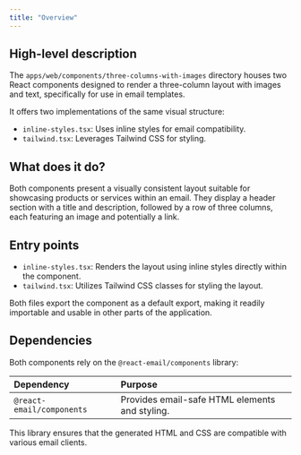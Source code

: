 ```yaml
---
title: "Overview"
---
```


## High-level description
The `apps/web/components/three-columns-with-images` directory houses two React components designed to render a three-column layout with images and text, specifically for use in email templates. 

It offers two implementations of the same visual structure:
- `inline-styles.tsx`: Uses inline styles for email compatibility.
- `tailwind.tsx`: Leverages Tailwind CSS for styling.

## What does it do?
Both components present a visually consistent layout suitable for showcasing products or services within an email. They display a header section with a title and description, followed by a row of three columns, each featuring an image and potentially a link.

## Entry points
- `inline-styles.tsx`: Renders the layout using inline styles directly within the component.
- `tailwind.tsx`: Utilizes Tailwind CSS classes for styling the layout.

Both files export the component as a default export, making it readily importable and usable in other parts of the application.

## Dependencies
Both components rely on the `@react-email/components` library:

| Dependency | Purpose |
|:-----------|:--------|
| `@react-email/components` | Provides email-safe HTML elements and styling. |

This library ensures that the generated HTML and CSS are compatible with various email clients.
